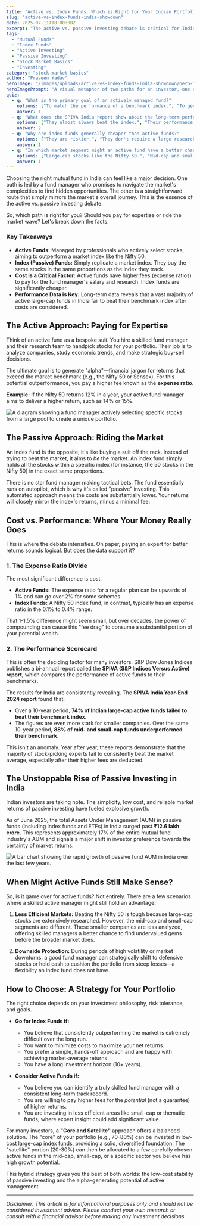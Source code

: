 ```yaml
---
title: "Active vs. Index Funds: Which is Right for Your Indian Portfolio?"
slug: "active-vs-index-funds-india-showdown"
date: 2025-07-11T18:00:00Z
excerpt: "The active vs. passive investing debate is critical for Indian investors. Should you pay a fund manager to beat the market, or simply track an index? This guide dissects the performance data, costs, and key factors to help you decide."
tags:
  - "Mutual Funds"
  - "Index Funds"
  - "Active Investing"
  - "Passive Investing"
  - "Stock Market Basics"
  - "Investing"
category: "stock-market-basics"
author: "Praveen Yadav"
heroImage: "/images/uploads/active-vs-index-funds-india-showdown/hero-image.jpg"
heroImagePrompt: "A visual metaphor of two paths for an investor, one a winding, complex road representing active funds, and the other a straight, clear highway representing index funds, set against an Indian financial backdrop."
quiz:
  - q: "What is the primary goal of an actively managed fund?"
    options: ["To match the performance of a benchmark index.", "To generate returns higher than the benchmark index (alpha).", "To offer the lowest possible expense ratio."]
    answer: 1
  - q: "What does the SPIVA India report show about the long-term performance of most large-cap active funds?"
    options: ["They almost always beat the index.", "Their performance is unpredictable.", "A majority of them fail to beat their benchmark index over the long term."]
    answer: 2
  - q: "Why are index funds generally cheaper than active funds?"
    options: ["They are riskier.", "They don't require a large research team or frequent trading.", "They are subsidized by the government."]
    answer: 1
  - q: "In which market segment might an active fund have a better chance of outperforming its index?"
    options: ["Large-cap stocks like the Nifty 50.", "Mid-cap and small-cap stocks.", "Government bonds."]
    answer: 1
---
```


Choosing the right mutual fund in India can feel like a major decision. One path is led by a fund manager who promises to navigate the market's complexities to find hidden opportunities. The other is a straightforward route that simply mirrors the market's overall journey. This is the essence of the active vs. passive investing debate.

So, which path is right for you? Should you pay for expertise or ride the market wave? Let's break down the facts.

### Key Takeaways

*   **Active Funds:** Managed by professionals who actively select stocks, aiming to outperform a market index like the Nifty 50.
*   **Index (Passive) Funds:** Simply replicate a market index. They buy the same stocks in the same proportions as the index they track.
*   **Cost is a Critical Factor:** Active funds have higher fees (expense ratios) to pay for the fund manager's salary and research. Index funds are significantly cheaper.
*   **Performance Data is Key:** Long-term data reveals that a vast majority of active large-cap funds in India fail to beat their benchmark index after costs are considered.

## The Active Approach: Paying for Expertise

Think of an active fund as a bespoke suit. You hire a skilled fund manager and their research team to handpick stocks for your portfolio. Their job is to analyze companies, study economic trends, and make strategic buy-sell decisions.

The ultimate goal is to generate "alpha"—financial jargon for returns that exceed the market benchmark (e.g., the Nifty 50 or Sensex). For this potential outperformance, you pay a higher fee known as the **expense ratio**.

**Example:** If the Nifty 50 returns 12% in a year, your active fund manager aims to deliver a higher return, such as 14% or 15%.

![A diagram showing a fund manager actively selecting specific stocks from a large pool to create a unique portfolio.](/images/uploads/active-vs-index-funds-india-showdown/active-fund-selection.png)

## The Passive Approach: Riding the Market

An index fund is the opposite; it's like buying a suit off the rack. Instead of trying to beat the market, it aims to *be* the market. An index fund simply holds all the stocks within a specific index (for instance, the 50 stocks in the Nifty 50) in the exact same proportions.

There is no star fund manager making tactical bets. The fund essentially runs on autopilot, which is why it's called "passive" investing. This automated approach means the costs are substantially lower. Your returns will closely mirror the index's returns, minus a minimal fee.

## Cost vs. Performance: Where Your Money Really Goes

This is where the debate intensifies. On paper, paying an expert for better returns sounds logical. But does the data support it?

### 1. The Expense Ratio Divide

The most significant difference is cost.
*   **Active Funds:** The expense ratio for a regular plan can be upwards of 1% and can go over 2% for some schemes.
*   **Index Funds:** A Nifty 50 index fund, in contrast, typically has an expense ratio in the 0.1% to 0.4% range.

That 1-1.5% difference might seem small, but over decades, the power of compounding can cause this "fee drag" to consume a substantial portion of your potential wealth.

### 2. The Performance Scorecard

This is often the deciding factor for many investors. S&P Dow Jones Indices publishes a bi-annual report called the **SPIVA (S&P Indices Versus Active) report**, which compares the performance of active funds to their benchmarks.

The results for India are consistently revealing. The **SPIVA India Year-End 2024 report** found that:
*   Over a 10-year period, **74% of Indian large-cap active funds failed to beat their benchmark index**.
*   The figures are even more stark for smaller companies. Over the same 10-year period, **88% of mid- and small-cap funds underperformed their benchmark**.

This isn't an anomaly. Year after year, these reports demonstrate that the majority of stock-picking experts fail to consistently beat the market average, especially after their higher fees are deducted.

## The Unstoppable Rise of Passive Investing in India

Indian investors are taking note. The simplicity, low cost, and reliable market returns of passive investing have fueled explosive growth.

As of June 2025, the total Assets Under Management (AUM) in passive funds (including index funds and ETFs) in India surged past **₹12.6 lakh crore**. This represents approximately 17% of the entire mutual fund industry's AUM and signals a major shift in investor preference towards the certainty of market returns.

![A bar chart showing the rapid growth of passive fund AUM in India over the last few years.](/images/uploads/active-vs-index-funds-india-showdown/passive-aum-growth.png)

## When Might Active Funds Still Make Sense?

So, is it game over for active funds? Not entirely. There are a few scenarios where a skilled active manager might still hold an advantage:

1.  **Less Efficient Markets:** Beating the Nifty 50 is tough because large-cap stocks are extensively researched. However, the mid-cap and small-cap segments are different. These smaller companies are less analyzed, offering skilled managers a better chance to find undervalued gems before the broader market does.

2.  **Downside Protection:** During periods of high volatility or market downturns, a good fund manager can strategically shift to defensive stocks or hold cash to cushion the portfolio from steep losses—a flexibility an index fund does not have.

## How to Choose: A Strategy for Your Portfolio

The right choice depends on your investment philosophy, risk tolerance, and goals.

*   **Go for Index Funds if:**
    *   You believe that consistently outperforming the market is extremely difficult over the long run.
    *   You want to minimize costs to maximize your net returns.
    *   You prefer a simple, hands-off approach and are happy with achieving market-average returns.
    *   You have a long investment horizon (10+ years).

*   **Consider Active Funds if:**
    *   You believe you can identify a truly skilled fund manager with a consistent long-term track record.
    *   You are willing to pay higher fees for the *potential* (not a guarantee) of higher returns.
    *   You are investing in less efficient areas like small-cap or thematic funds, where expert insight could add significant value.

For many investors, a **"Core and Satellite"** approach offers a balanced solution. The "core" of your portfolio (e.g., 70-80%) can be invested in low-cost large-cap index funds, providing a solid, diversified foundation. The "satellite" portion (20-30%) can then be allocated to a few carefully chosen active funds in the mid-cap, small-cap, or a specific sector you believe has high growth potential.

This hybrid strategy gives you the best of both worlds: the low-cost stability of passive investing and the alpha-generating potential of active management.

---
*Disclaimer: This article is for informational purposes only and should not be considered investment advice. Please conduct your own research or consult with a financial advisor before making any investment decisions.*